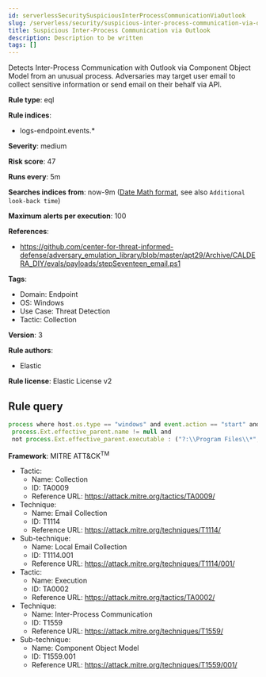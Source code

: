 ```yaml
---
id: serverlessSecuritySuspiciousInterProcessCommunicationViaOutlook
slug: /serverless/security/suspicious-inter-process-communication-via-outlook
title: Suspicious Inter-Process Communication via Outlook
description: Description to be written
tags: []
---
```


<div id="suspicious-inter-process-communication-via-outlook"></div>

Detects Inter-Process Communication with Outlook via Component Object Model from an unusual process. Adversaries may target user email to collect sensitive information or send email on their behalf via API.

**Rule type**: eql

**Rule indices**: 

* logs-endpoint.events.*

**Severity**: medium

**Risk score**: 47

**Runs every**: 5m

**Searches indices from**: now-9m ([Date Math format](((ref))/common-options.html#date-math), see also <DocLink id="serverlessSecurityRulesUiCreate" section="set-the-rules-schedule">`Additional look-back time`</DocLink>)

**Maximum alerts per execution**: 100

**References**: 

* https://github.com/center-for-threat-informed-defense/adversary_emulation_library/blob/master/apt29/Archive/CALDERA_DIY/evals/payloads/stepSeventeen_email.ps1

**Tags**: 

* Domain: Endpoint
* OS: Windows
* Use Case: Threat Detection
* Tactic: Collection

**Version**: 3

**Rule authors**: 

* Elastic

**Rule license**: Elastic License v2

## Rule query

```js
process where host.os.type == "windows" and event.action == "start" and process.name : "OUTLOOK.EXE"  and
 process.Ext.effective_parent.name != null and
 not process.Ext.effective_parent.executable : ("?:\\Program Files\\*", "?:\\Program Files (x86)\\*")

```

**Framework**: MITRE ATT&CK<sup>TM</sup>

* Tactic:
    * Name: Collection
    * ID: TA0009
    * Reference URL: https://attack.mitre.org/tactics/TA0009/
* Technique:
    * Name: Email Collection
    * ID: T1114
    * Reference URL: https://attack.mitre.org/techniques/T1114/
* Sub-technique:
    * Name: Local Email Collection
    * ID: T1114.001
    * Reference URL: https://attack.mitre.org/techniques/T1114/001/
* Tactic:
    * Name: Execution
    * ID: TA0002
    * Reference URL: https://attack.mitre.org/tactics/TA0002/
* Technique:
    * Name: Inter-Process Communication
    * ID: T1559
    * Reference URL: https://attack.mitre.org/techniques/T1559/
* Sub-technique:
    * Name: Component Object Model
    * ID: T1559.001
    * Reference URL: https://attack.mitre.org/techniques/T1559/001/

